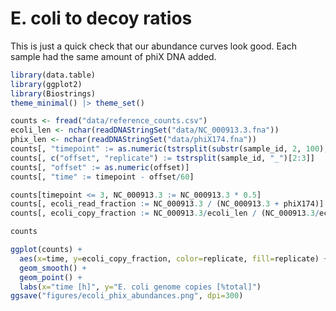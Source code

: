 # E. coli to decoy ratios 

This is just a quick check that our abundance curves look good. Each sample had the same amount of phiX DNA added.

```r
library(data.table)
library(ggplot2)
library(Biostrings)
theme_minimal() |> theme_set()

counts <- fread("data/reference_counts.csv")
ecoli_len <- nchar(readDNAStringSet("data/NC_000913.3.fna"))
phix_len <- nchar(readDNAStringSet("data/phiX174.fna"))
counts[, "timepoint" := as.numeric(tstrsplit(substr(sample_id, 2, 100), "_")[[1]])]
counts[, c("offset", "replicate") := tstrsplit(sample_id, "_")[2:3]]
counts[, "offset" := as.numeric(offset)]
counts[, "time" := timepoint - offset/60]

counts[timepoint <= 3, NC_000913.3 := NC_000913.3 * 0.5]
counts[, ecoli_read_fraction := NC_000913.3 / (NC_000913.3 + phiX174)]
counts[, ecoli_copy_fraction := NC_000913.3/ecoli_len / (NC_000913.3/ecoli_len + phiX174/phix_len)]

counts
```

```r
ggplot(counts) +
  aes(x=time, y=ecoli_copy_fraction, color=replicate, fill=replicate) +
  geom_smooth() +
  geom_point() +
  labs(x="time [h]", y="E. coli genome copies [%total]")
ggsave("figures/ecoli_phix_abundances.png", dpi=300)
```